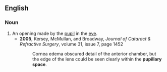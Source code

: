 ==English==

===Noun===
{{en-noun}}

# An opening made by the [[pupil]] in the [[eye]].
#* '''2005''', Kersey, McMullan, and Broadway, ''Journal of Cataract & Refractive Surgery'', volume 31, issue 7, page 1452
#*: Cornea edema obscured detail of the anterior chamber, but the edge of the lens could be seen clearly within the '''pupillary space'''.